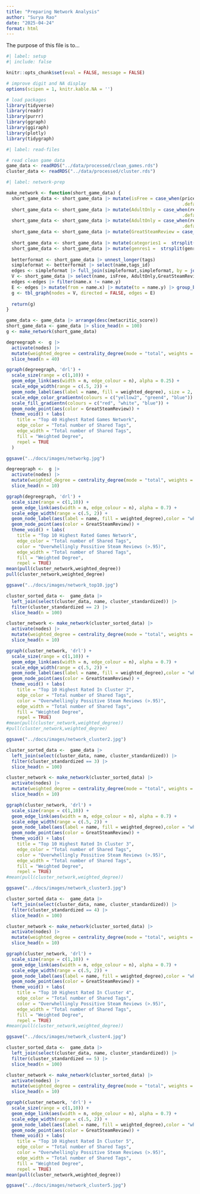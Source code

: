 ```yaml
---
title: "Preparing Network Analysis"
author: "Surya Rao"
date: "2025-04-24"
format: html
---
```


The purpose of this file is to...

```r
#| label: setup
#| include: false

knitr::opts_chunk$set(eval = FALSE, message = FALSE)

# improve digit and NA display 
options(scipen = 1, knitr.kable.NA = '')

# load packages
library(tidyverse)
library(readr)
library(purrr)
library(ggraph)
library(ggiraph)
library(plotly)
library(tidygraph)

```

```r
#| label: read-files

# read clean game data 
game_data <- readRDS("../data/processed/clean_games.rds")
cluster_data <- readRDS("../data/processed/cluster.rds")

```

```r
#| label: network-prep

make_network <- function(short_game_data) {
  short_game_data <- short_game_data |> mutate(isFree = case_when(price == 0 ~ TRUE,
                                                                  .default = FALSE))
  short_game_data <- short_game_data |> mutate(AdultOnly = case_when(required_age > 17 ~ TRUE,
                                                                  .default = FALSE))
  short_game_data <- short_game_data |> mutate(AdultOnly = case_when(required_age >= 17 ~ TRUE,
                                                                  .default = FALSE))
  short_game_data <- short_game_data |> mutate(GreatSteamReview = case_when((positive/(positive + negative)) >= .95 ~ TRUE, .default = FALSE))
  
  short_game_data <- short_game_data |> mutate(categories1 =  strsplit(categories, ", "))
  short_game_data <- short_game_data |> mutate(genres1 =  strsplit(genres, ", "))
  
  betterformat <- short_game_data |> unnest_longer(tags) 
  simpleformat <- betterformat |> select(name,tags_id)
  edges <- simpleformat |> full_join(simpleformat,simpleformat, by = join_by(tags_id == tags_id))
  V <- short_game_data |> select(name, isFree, AdultOnly,GreatSteamReview)
  edges <-edges |> filter(name.x != name.y)
  E <- edges |> mutate(from = name.x) |> mutate(to = name.y) |> group_by(from,to) |> summarize(n = n(), tags = list(tags_id))
  g <- tbl_graph(nodes = V, directed = FALSE, edges = E)
  
  return(g)
}

game_data <- game_data |> arrange(desc(metacritic_score))
short_game_data <- game_data |> slice_head(n = 100) 
g <- make_network(short_game_data)


```


```r
degreegraph <-  g |> 
  activate(nodes) |> 
  mutate(weighted_degree = centrality_degree(mode = "total", weights = n)) |>
  slice_head(n = 40)

ggraph(degreegraph, 'drl') +
  scale_size(range = c(1,10)) +
  geom_edge_link(aes(width = n, edge_colour = n), alpha = 0.25) + 
  scale_edge_width(range = c(.5, 2)) +
  geom_node_label(aes(label = name, fill = weighted_degree), size = 2, repel = TRUE) +
  scale_edge_color_gradientn(colours = c("yellow2", "green4", "blue")) +
  scale_fill_gradientn(colours = c("red", "white", "blue")) +
  geom_node_point(aes(color = GreatSteamReview)) + 
  theme_void() + labs(
    title = "Top 40 Highest Rated Games Network",
    edge_color = "Total number of Shared Tags",
    edge_width = "Total number of Shared Tags",
    fill = "Weighted Degree", 
    repel = TRUE
  )
```


```r
ggsave("../docs/images/networkg.jpg")
```


```r
degreegraph <-  g |> 
  activate(nodes) |> 
  mutate(weighted_degree = centrality_degree(mode = "total", weights = n)) |>
  slice_head(n = 10)

ggraph(degreegraph, 'drl') +
  scale_size(range = c(1,10)) +
  geom_edge_link(aes(width = n, edge_colour = n), alpha = 0.7) + 
  scale_edge_width(range = c(.5, 2)) +
  geom_node_label(aes(label = name, fill = weighted_degree),color = "white", size = 2, repel = TRUE) +
  geom_node_point(aes(color = GreatSteamReview)) + 
  theme_void() + labs(
    title = "Top 10 Highest Rated Games Network",
    edge_color = "Total number of Shared Tags",
    color = "Overwhellingly Possitive Steam Reviews (>.95)",
    edge_width = "Total number of Shared Tags",
    fill = "Weighted Degree", 
    repel = TRUE)
mean(pull(cluster_network,weighted_degree))
pull(cluster_network,weighted_degree)

```


```r
ggsave("../docs/images/network_top10.jpg")
```


```r
cluster_sorted_data <-  game_data |>
  left_join(select(cluster_data, name, cluster_standardized)) |>
  filter(cluster_standardized == 2) |> 
  slice_head(n = 100) 

cluster_network <- make_network(cluster_sorted_data) |> 
  activate(nodes) |> 
  mutate(weighted_degree = centrality_degree(mode = "total", weights = n)) |>
  slice_head(n = 10)

ggraph(cluster_network, 'drl') +
  scale_size(range = c(1,10)) +
  geom_edge_link(aes(width = n, edge_colour = n), alpha = 0.7) + 
  scale_edge_width(range = c(.5, 2)) +
  geom_node_label(aes(label = name, fill = weighted_degree),color = "white", size = 2, repel = TRUE) +
  geom_node_point(aes(color = GreatSteamReview)) + 
  theme_void() + labs(
    title = "Top 10 Highest Rated In Cluster 2",
    edge_color = "Total number of Shared Tags",
    color = "Overwhellingly Possitive Steam Reviews (>.95)",
    edge_width = "Total number of Shared Tags",
    fill = "Weighted Degree", 
    repel = TRUE)
#mean(pull(cluster_network,weighted_degree))
#pull(cluster_network,weighted_degree)
```
```r
ggsave("../docs/images/network_cluster2.jpg")
```


```r
cluster_sorted_data <-  game_data |>
  left_join(select(cluster_data, name, cluster_standardized)) |>
  filter(cluster_standardized == 3) |> 
  slice_head(n = 100) 

cluster_network <- make_network(cluster_sorted_data) |> 
  activate(nodes) |> 
  mutate(weighted_degree = centrality_degree(mode = "total", weights = n)) |>
  slice_head(n = 10)

ggraph(cluster_network, 'drl') +
  scale_size(range = c(1,10)) +
  geom_edge_link(aes(width = n, edge_colour = n), alpha = 0.7) + 
  scale_edge_width(range = c(.5, 2)) +
  geom_node_label(aes(label = name, fill = weighted_degree),color = "white", size = 2, repel = TRUE) +
  geom_node_point(aes(color = GreatSteamReview)) + 
  theme_void() + labs(
    title = "Top 10 Highest Rated In Cluster 3",
    edge_color = "Total number of Shared Tags",
    color = "Overwhellingly Possitive Steam Reviews (>.95)",
    edge_width = "Total number of Shared Tags",
    fill = "Weighted Degree", 
    repel = TRUE)
#mean(pull(cluster_network,weighted_degree))
```
```r
ggsave("../docs/images/network_cluster3.jpg")
```


```r
cluster_sorted_data <-  game_data |>
  left_join(select(cluster_data, name, cluster_standardized)) |>
  filter(cluster_standardized == 4) |> 
  slice_head(n = 100) 

cluster_network <- make_network(cluster_sorted_data) |> 
  activate(nodes) |> 
  mutate(weighted_degree = centrality_degree(mode = "total", weights = n)) |>
  slice_head(n = 10)

ggraph(cluster_network, 'drl') +
  scale_size(range = c(1,10)) +
  geom_edge_link(aes(width = n, edge_colour = n), alpha = 0.7) + 
  scale_edge_width(range = c(.5, 2)) +
  geom_node_label(aes(label = name, fill = weighted_degree),color = "white", size = 2, repel = TRUE) +
  geom_node_point(aes(color = GreatSteamReview)) + 
  theme_void() + labs(
    title = "Top 10 Highest Rated In Cluster 4",
    edge_color = "Total number of Shared Tags",
    color = "Overwhellingly Possitive Steam Reviews (>.95)",
    edge_width = "Total number of Shared Tags",
    fill = "Weighted Degree", 
    repel = TRUE)
#mean(pull(cluster_network,weighted_degree))

```
```r
ggsave("../docs/images/network_cluster4.jpg")
```

```r
cluster_sorted_data <-  game_data |>
  left_join(select(cluster_data, name, cluster_standardized)) |>
  filter(cluster_standardized == 5) |> 
  slice_head(n = 100) 

cluster_network <- make_network(cluster_sorted_data) |> 
  activate(nodes) |> 
  mutate(weighted_degree = centrality_degree(mode = "total", weights = n)) |>
  slice_head(n = 10)

ggraph(cluster_network, 'drl') +
  scale_size(range = c(1,10)) +
  geom_edge_link(aes(width = n, edge_colour = n), alpha = 0.7) + 
  scale_edge_width(range = c(.5, 2)) +
  geom_node_label(aes(label = name, fill = weighted_degree),color = "white", size = 2, repel = TRUE) +
  geom_node_point(aes(color = GreatSteamReview)) + 
  theme_void() + labs(
    title = "Top 10 Highest Rated In Cluster 5",
    edge_color = "Total number of Shared Tags",
    color = "Overwhellingly Possitive Steam Reviews (>.95)",
    edge_width = "Total number of Shared Tags",
    fill = "Weighted Degree", 
    repel = TRUE)
mean(pull(cluster_network,weighted_degree))
```
```r
ggsave("../docs/images/network_cluster5.jpg")

```


